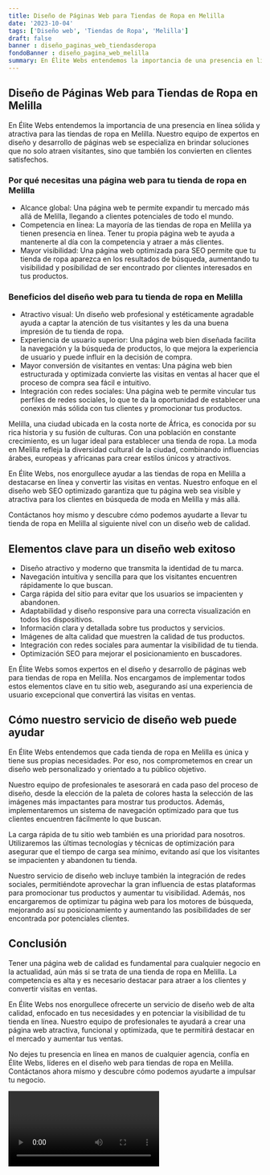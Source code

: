 ```yaml
---
title: Diseño de Páginas Web para Tiendas de Ropa en Melilla
date: '2023-10-04'
tags: ['Diseño web', 'Tiendas de Ropa', 'Melilla']
draft: false
banner : diseño_paginas_web_tiendasderopa
fondoBanner : diseño_pagina_web_melilla
summary: En Élite Webs entendemos la importancia de una presencia en línea sólida y atractiva para las tiendas de ropa en Melilla. Nuestro equipo de expertos en diseño y desarrollo de páginas web se especializa en brindar soluciones que no solo atraen visitantes, sino que también los convierten en clientes satisfechos.
---
```


## Diseño de Páginas Web para Tiendas de Ropa en Melilla

En Élite Webs entendemos la importancia de una presencia en línea sólida y atractiva para las tiendas de ropa en Melilla. Nuestro equipo de expertos en diseño y desarrollo de páginas web se especializa en brindar soluciones que no solo atraen visitantes, sino que también los convierten en clientes satisfechos.

### Por qué necesitas una página web para tu tienda de ropa en Melilla

- Alcance global: Una página web te permite expandir tu mercado más allá de Melilla, llegando a clientes potenciales de todo el mundo.
- Competencia en línea: La mayoría de las tiendas de ropa en Melilla ya tienen presencia en línea. Tener tu propia página web te ayuda a mantenerte al día con la competencia y atraer a más clientes.
- Mayor visibilidad: Una página web optimizada para SEO permite que tu tienda de ropa aparezca en los resultados de búsqueda, aumentando tu visibilidad y posibilidad de ser encontrado por clientes interesados en tus productos.

### Beneficios del diseño web para tu tienda de ropa en Melilla

- Atractivo visual: Un diseño web profesional y estéticamente agradable ayuda a captar la atención de tus visitantes y les da una buena impresión de tu tienda de ropa.
- Experiencia de usuario superior: Una página web bien diseñada facilita la navegación y la búsqueda de productos, lo que mejora la experiencia de usuario y puede influir en la decisión de compra.
- Mayor conversión de visitantes en ventas: Una página web bien estructurada y optimizada convierte las visitas en ventas al hacer que el proceso de compra sea fácil e intuitivo.
- Integración con redes sociales: Una página web te permite vincular tus perfiles de redes sociales, lo que te da la oportunidad de establecer una conexión más sólida con tus clientes y promocionar tus productos.

Melilla, una ciudad ubicada en la costa norte de África, es conocida por su rica historia y su fusión de culturas. Con una población en constante crecimiento, es un lugar ideal para establecer una tienda de ropa. La moda en Melilla refleja la diversidad cultural de la ciudad, combinando influencias árabes, europeas y africanas para crear estilos únicos y atractivos.

En Élite Webs, nos enorgullece ayudar a las tiendas de ropa en Melilla a destacarse en línea y convertir las visitas en ventas. Nuestro enfoque en el diseño web SEO optimizado garantiza que tu página web sea visible y atractiva para los clientes en búsqueda de moda en Melilla y más allá.

Contáctanos hoy mismo y descubre cómo podemos ayudarte a llevar tu tienda de ropa en Melilla al siguiente nivel con un diseño web de calidad.

<GifSeo />

<Cta />

## Elementos clave para un diseño web exitoso

- Diseño atractivo y moderno que transmita la identidad de tu marca.
- Navegación intuitiva y sencilla para que los visitantes encuentren rápidamente lo que buscan.
- Carga rápida del sitio para evitar que los usuarios se impacienten y abandonen.
- Adaptabilidad y diseño responsive para una correcta visualización en todos los dispositivos.
- Información clara y detallada sobre tus productos y servicios.
- Imágenes de alta calidad que muestren la calidad de tus productos.
- Integración con redes sociales para aumentar la visibilidad de tu tienda.
- Optimización SEO para mejorar el posicionamiento en buscadores.

En Élite Webs somos expertos en el diseño y desarrollo de páginas web para tiendas de ropa en Melilla. Nos encargamos de implementar todos estos elementos clave en tu sitio web, asegurando así una experiencia de usuario excepcional que convertirá las visitas en ventas.

## Cómo nuestro servicio de diseño web puede ayudar

En Élite Webs entendemos que cada tienda de ropa en Melilla es única y tiene sus propias necesidades. Por eso, nos comprometemos en crear un diseño web personalizado y orientado a tu público objetivo. 

Nuestro equipo de profesionales te asesorará en cada paso del proceso de diseño, desde la elección de la paleta de colores hasta la selección de las imágenes más impactantes para mostrar tus productos. Además, implementaremos un sistema de navegación optimizado para que tus clientes encuentren fácilmente lo que buscan.

La carga rápida de tu sitio web también es una prioridad para nosotros. Utilizaremos las últimas tecnologías y técnicas de optimización para asegurar que el tiempo de carga sea mínimo, evitando así que los visitantes se impacienten y abandonen tu tienda.

Nuestro servicio de diseño web incluye también la integración de redes sociales, permitiéndote aprovechar la gran influencia de estas plataformas para promocionar tus productos y aumentar tu visibilidad. Además, nos encargaremos de optimizar tu página web para los motores de búsqueda, mejorando así su posicionamiento y aumentando las posibilidades de ser encontrada por potenciales clientes.

## Conclusión

Tener una página web de calidad es fundamental para cualquier negocio en la actualidad, aún más si se trata de una tienda de ropa en Melilla. La competencia es alta y es necesario destacar para atraer a los clientes y convertir visitas en ventas.

En Élite Webs nos enorgullece ofrecerte un servicio de diseño web de alta calidad, enfocado en tus necesidades y en potenciar la visibilidad de tu tienda en línea. Nuestro equipo de profesionales te ayudará a crear una página web atractiva, funcional y optimizada, que te permitirá destacar en el mercado y aumentar tus ventas.

No dejes tu presencia en línea en manos de cualquier agencia, confía en Élite Webs, líderes en el diseño web para tiendas de ropa en Melilla. Contáctanos ahora mismo y descubre cómo podemos ayudarte a impulsar tu negocio.

<Video />

<CtaBot job='Tiendas de Ropa' city='Melilla'/>

<Gmaps query='Melilla+españa+maps' />